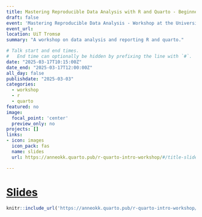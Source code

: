 ```yaml
---
title: Mastering Reproducible Data Analysis with R and Quarto - Beginner's Workshop (UiT Tromsø)
draft: false
event: 'Mastering Reproducible Data Analysis - Workshop at the University of Tromsø'
event_url: 
location: UiT Tromsø
summary: "A workshop on data analysis and reporting R and quarto."

# Talk start and end times.
#   End time can optionally be hidden by prefixing the line with `#`.
date: "2025-03-17T10:15:00Z"
date_end: "2025-03-17T12:00:00Z"
all_day: false
publishdate: "2025-03-03"
categories:
  - workshop
  - r 
  - quarto
featured: no
image:
  focal_point: 'center'
  preview_only: no
projects: []
links:
- icon: images
  icon_pack: fas
  name: slides
  url: https://anneokk.quarto.pub/r-quarto-intro-workshop/#/title-slide

---
```


# [Slides](https://anneokk.quarto.pub/r-quarto-intro-workshop/#/title-slide)

```r
knitr::include_url('https://anneokk.quarto.pub/r-quarto-intro-workshop/#/title-slide') 
```
